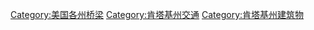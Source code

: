 [[Category:美国各州桥梁|Category:美国各州桥梁]]
[[Category:肯塔基州交通|Category:肯塔基州交通]]
[[Category:肯塔基州建筑物|Category:肯塔基州建筑物]]